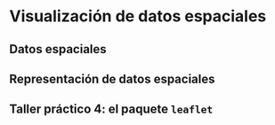 # Visualización de datos espaciales {#sec-spatial-data-vis}

## Datos espaciales


## Representación de datos espaciales


## Taller práctico 4: el paquete `leaflet`